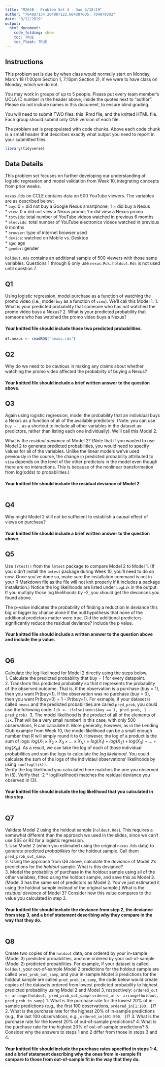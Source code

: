 ```yaml
---
title: "M264B - Problem Set 4 - Due 3/18/19"
author: "704887134,204887122,604887605, 704878002"
date: "3/12/2019"
output: 
  html_document:
    code_folding: show
    toc: TRUE
    toc_float: TRUE
---
```


## Instructions  
  
This problem set is due by when class would normally start on Monday, March 18 (1:00pm Section 1, 7:10pm Section 2), if we were to have class on Monday, which we do not.  
  
You  may work in groups of up to 5 people. Please put every team member's UCLA ID number in the header above, inside the quotes next to "author". Please do not include names in this document, to ensure blind grading.  
  
You will need to submit TWO files: this .Rmd file, and the knitted HTML file. Each group should submit only ONE version of each file.  
  
The problem set is prepopulated with code chunks. Above each code chunk is a small header that describes exactly what output you need to report in your submitted files.  
  
```r
library(tidyverse)
```

## Data Details
  
This problem set focuses on further developing our understanding of logistic regression and model validation from Week 10, integrating concepts from prior weeks.
  
`nexus.Rds` on CCLE contains data on 500 YouTube viewers. The variables are as described below:  
* `buy`: 0 = did not buy a Google Nexus smartphone; 1 = did buy a Nexus  
* `view`: 0 = did not view a Nexus promo; 1 = did view a Nexus promo  
* `totvids`: total number of YouTube videos watched in previous 6 months  
* `elecvids`: total number of YouTube electronics videos watched in previous 6 months  
* `browser`: type of internet browser used  
* `device`: watched on Mobile vs. Desktop  
* `age`: age  
* `gender`: gender  

`holdout.Rds` contains an additional sample of 500 viewers with those same variables. Questions 1 through 6 only use `nexus.Rds`. `holdout.Rds` is not used until question 7.

## Q1

Using logistic regression, model purchase as a function of watching the promo video (i.e., model `buy` as a function of `view`). We’ll call this Model 1.
1. What is your predicted probability that someone who has not watched the promo video buys a Nexus? 
2. What is your predicted probability that someone who has watched the promo video buys a Nexus?

#### Your knitted file should include those two predicted probabilities.
```r
df.nexus <- readRDS("nexus.rds")

```

## Q2

Why do we need to be cautious in making any claims about whether watching the promo video affected the probability of buying a Nexus?

#### Your knitted file should include a brief written answer to the question above.

## Q3

Again using logistic regression, model the probability that an individual buys a Nexus as a function of all of the available predictors. (Note: you can use `buy ~ .` as a shortcut to include all other variables in the dataset as predictors, rather than listing each one individually). We’ll call this Model 2.  
  
What is the *residual deviance* of Model 2? (Note that if you wanted to use Model 2 to generate predicted probabilities, you would need to specify values for all of the variables. Unlike the linear models we've used previously in the course, the change in predicted probability attributed to `view` depends on the level of the other predictors in the model even though there are no interactions. This is because of the nonlinear transformation from log(odds) to probabilities.)

#### Your knitted file should include the residual deviance of Model 2
```r

```

## Q4

Why might Model 2 still not be sufficient to establish a causal effect of views on purchase?

#### Your knitted file should include a brief written answer to the question above.

## Q5
  
Use `lrtest()` from the `lmtest` package to compare Model 2 to Model 1. (If you didn't install the `lmtest` package during Week 10, you'll need to do so now. Once you've done so, make sure the installation command is not in your R Markdown file as the file will not knit properly if it includes a package installation.) Notice the log likelihoods are listed under `LogLik` in the output. If you multiply those log likelihoods by -2, you should get the deviances you found above.  
  
The p-value indicates the probability of finding a reduction in deviance this big or bigger by chance alone if the null hypothesis that none of the additional predictors matter were true. Did the additional predictors significantly reduce the residual deviance? Include the p value.

#### Your knitted file should include a written answer to the question above and include the p value.
```r

```

## Q6

Calculate the log likelihood for Model 2 directly using the steps below.  
1. Calculate the predicted probability that buy = 1 for every datapoint.  
2. Transform this predicted probability so that it represents the probability of the observed outcome. That is, if the observation is a purchase (buy = 1), then you want Pr(buy=1). If the observation was no purchase (buy = 0), then you want Pr(buy=0) = 1 – Pr(buy=1). For exmaple, if your dataset is called `nexus` and the predicted probabilities are called `pred_prob`, you could use the following code: `lik <- ifelse(nexus$buy == 1, pred_prob, 1 - pred_prob)`.
3. The model likelihood is the *product* of all of the elements of `lik`. That will be a very small number! In this case, with only 500 observations, R can calculate it. More generally, however, as in the Lending Club example from Week 10, the model likelihood can be a small enough number that R will simply round it to 0. However, the log of a product is the sum of logs: 
$log(X_1 \times X_2 \times X_3 \times ... \times X_N) = log(X_1) + log(X_2) + log(X_3) + ... + log(X_N)$. As a result, we can take the log of each of those individual probabilities and sum the logs to calculate the *log likelihood*. You could calculate the sum of the logs of the individaul observations' likelihoods by using `sum(log(lik))`.  
Verify the log likelihood you calculated here matches the one you observed in (5). Verify that -2 * log(likelihood) matches the residual deviance you observed in (3).

#### Your knitted file should include the log likelihood that you calculated in this step.
```r

```

## Q7

Validate Model 2 using the holdout sample (`holdout.Rds`). This requires a somewhat different than the approach we used in the slides, since we can’t use SSE or R2 for a logistic regression.  
1. Use Model 2 (which you estimated using the original `nexus.Rds` data) to generate predicted *probabilities* for the holdout sample. Call them `pred_prob_out_samp`.  
2. Using the approach from Q6 above, calculate the *deviance* of Model 2's predictions for the *holdout* sample. What is this deviance?  
3. Model the probability of purchase in the holdout sample using all of the other variables, fitted using the holdout sample, and save this as Model 3. (Model 3 has the same set of predictors as Model 2. You’ve just estimated it using the holdout sample instead of the original sample.) What is the *residual deviance* of Model 3? Consider how this value compares to the value you calculated in step 2.

#### Your knitted file should include the deviance from step 2, the deviance from step 3, and a brief statement describing why they compare in the way that they do.
```r

```

## Q8

Create two copies of the `holdout` data, one ordered by your in-sample (Model 3) predicted probabilities, and one ordered by your out-of-sample (Model 2) predicted probabilities. For example, if your dataset is called `holdout`, your out-of-sample Model 2 predictions for the holdout sample are called `pred_prob_out_samp`, and your in-sample Model 3 predictions for the holdout sample are called `pred_prob_in_samp`, the code below would create copies of the datasets ordered from lowest predicted probability to highest predicted probability using Model 2 and Model 3, respectively:
`ordered_out <- arrange(holdout, pred_prob_out_samp)`
`ordered_in <- arrange(holdout, pred_prob_in_samp)`
1. What is the purchase rate for the lowest 20% of in-sample predictions (e.g., the first 100 observations, `ordered_in[1:100, ]`)? 
2. What is the purchase rate for the highest 20% of in-sample predictions (e.g., the last 100 observations, e.g., `ordered_in[401:500, ]`)?
3. What is the purchase rate for the lowest 20% of out-of-sample predictions?
4. What is the purchase rate for the highest 20% of out-of-sample predictions?
5. Consider why the answers to steps 1 and 2 differ from those in steps 3 and 4.
  
#### Your knitted file should include the purchase rates specified in steps 1-4, and a brief statement describing why the ones from in-sample fit compare to those from out-of-sample fit in the way that they do.
```r

```


